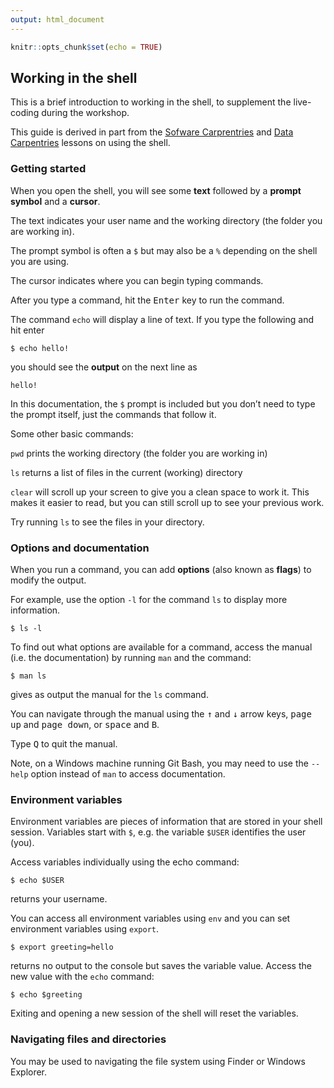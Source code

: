 ```yaml
---
output: html_document
---
```


```r
knitr::opts_chunk$set(echo = TRUE)
```

## Working in the shell

This is a brief introduction to working in the shell, to supplement the live-coding during the workshop. 

This guide is derived in part from the [Sofware Carprentries](https://swcarpentry.github.io/shell-novice/) and [Data Carpentries](https://datacarpentry.org/shell-genomics/) lessons on using the shell.

### Getting started

When you open the shell, you will see some **text** followed by a **prompt symbol** and a **cursor**.  

The text indicates your user name and the working directory (the folder you are working in).  

The prompt symbol is often a `$` but may also be a `%` depending on the shell you are using.  

The cursor indicates where you can begin typing commands.  

After you type a command, hit the <kbd>Enter</kbd> key to run the command.  

The command `echo` will display a line of text. If you type the following and hit enter  

`$ echo hello!`  

you should see the **output** on the next line as  

`hello!`

<p class="text-primary">In this documentation, the `$` prompt is included but you
don't need to type the prompt itself, just the commands that follow it.</p>

Some other basic commands:

`pwd` prints the working directory (the folder you are working in)  

`ls` returns a list of files in the current (working) directory  

`clear` will scroll up your screen to give you a clean space to work it. This makes it easier to read, 
but you can still scroll up to see your previous work.

Try running `ls` to see the files in your directory.

### Options and documentation

When you run a command, you can add **options** (also known as **flags**) to modify the output.  

For example, use the option `-l`  for the command `ls` to display more information.

`$ ls -l` 

To find out what options are available for a command, access the manual (i.e. the documentation) 
by running `man` and the command:  

`$ man ls`

gives as output the manual for the `ls` command. 

You can navigate through the manual using the <kbd>&#x2191;</kbd> and <kbd>&#x2193;</kbd>
arrow keys, <kbd>page up</kbd> and <kbd>page down</kbd>, or <kbd>space</kbd> and <kbd>B</kbd>.  

Type <kbd>Q</kbd> to quit the manual.

Note, on a Windows machine running Git Bash, you may need to use the `--help` option 
instead of `man` to access documentation. 

### Environment variables

Environment variables are pieces of information that are stored in your shell session.
Variables start with `$`, e.g. the variable `$USER` identifies the user (you).  

Access variables individually using the echo command:

`$ echo $USER`

returns your username.

You can access all environment variables using `env` and you can set 
environment variables using `export`.

`$ export greeting=hello`

returns no output to the console but saves the variable value. Access the new value 
with the `echo` command:

`$ echo $greeting`

Exiting and opening a new session of the shell will reset the variables.

### Navigating files and directories

You may be used to navigating the file system using Finder or Windows Explorer.


